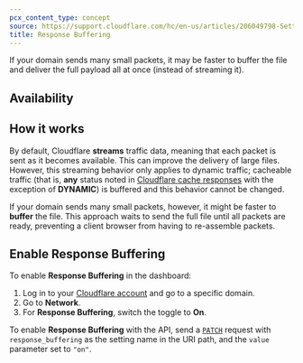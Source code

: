 ```yaml
---
pcx_content_type: concept
source: https://support.cloudflare.com/hc/en-us/articles/206049798-Setting-up-Response-Buffering
title: Response Buffering
---
```



If your domain sends many small packets, it may be faster to buffer the file and deliver the full payload all at once (instead of streaming it).

## Availability

<FeatureTable id="network.response_buffering" />

## How it works

By default, Cloudflare **streams** traffic data, meaning that each packet is sent as it becomes available. This can improve the delivery of large files. However, this streaming behavior only applies to dynamic traffic; cacheable traffic (that is, **any** status noted in [Cloudflare cache responses](https://developers.cloudflare.com/cache/concepts/cache-responses/) with the exception of **DYNAMIC**) is buffered and this behavior cannot be changed.

If your domain sends many small packets, however, it might be faster to **buffer** the file. This approach waits to send the full file until all packets are ready, preventing a client browser from having to re-assemble packets.

## Enable Response Buffering

<Tabs syncKey="dashPlusAPI"> <TabItem label="Dashboard">

To enable **Response Buffering** in the dashboard:

1. Log in to your [Cloudflare account](https://dash.cloudflare.com) and go to a specific domain.
2. Go to **Network**.
3. For **Response Buffering**, switch the toggle to **On**.

</TabItem> <TabItem label="API">

To enable **Response Buffering** with the API, send a [`PATCH`](/api/resources/zones/subresources/settings/methods/edit/) request with `response_buffering` as the setting name in the URI path, and the `value` parameter set to `"on"`.

</TabItem> </Tabs>

